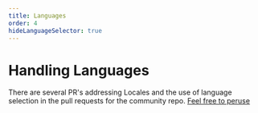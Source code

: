 ```yaml
---
title: Languages
order: 4
hideLanguageSelector: true
---
```


# Handling Languages

There are several PR's addressing Locales and the use of language selection in the pull requests for the community repo. [Feel free to peruse](https://github.com/makerdao/community-portal/pulls?q=is%3Apr+is%3Aclosed+author%3Amaximumcrash+language)